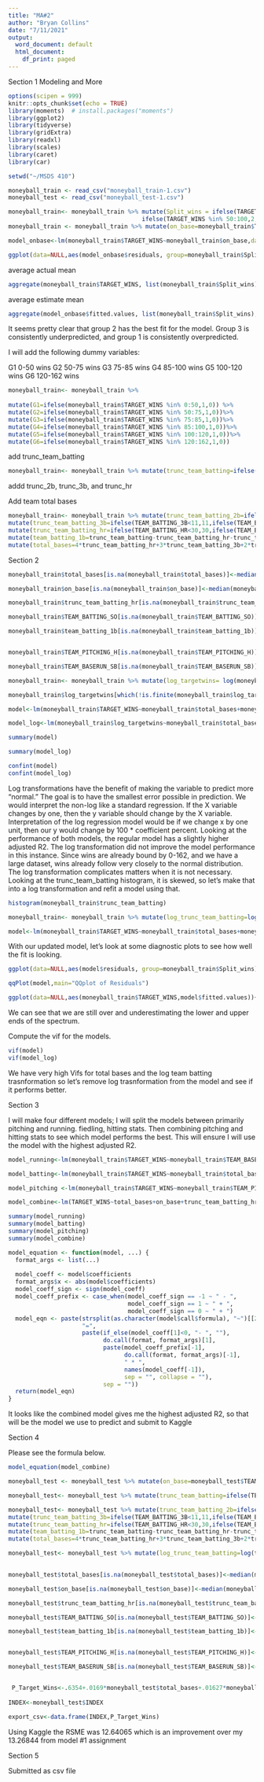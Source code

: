---
title: "MA#2"
author: "Bryan Collins"
date: "7/11/2021"
output:
  word_document: default
  html_document:
    df_print: paged
---
Section 1 Modeling and More

```{r setup, include=FALSE}
options(scipen = 999)
knitr::opts_chunk$set(echo = TRUE)
library(moments)  # install.packages("moments")
library(ggplot2)
library(tidyverse)
library(gridExtra)
library(readxl)
library(scales)
library(caret)
library(car)

setwd("~/MSDS 410")

moneyball_train <- read_csv("moneyball_train-1.csv")
moneyball_test <- read_csv("moneyball_test-1.csv")

```

```{r,echo=FALSE,comment=NA}

moneyball_train<- moneyball_train %>% mutate(Split_wins = ifelse(TARGET_WINS %in% 0:49,1,
                                      ifelse(TARGET_WINS %in% 50:100,2,3)))                                   
moneyball_train <- moneyball_train %>% mutate(on_base=moneyball_train$TEAM_BATTING_H+moneyball_train$TEAM_BATTING_BB)

model_onbase<-lm(moneyball_train$TARGET_WINS~moneyball_train$on_base,data=moneyball_train)

ggplot(data=NULL,aes(model_onbase$residuals, group=moneyball_train$Split_wins))+geom_boxplot()


```

average actual mean
```{r,echo=FALSE,comment=NA}
aggregate(moneyball_train$TARGET_WINS, list(moneyball_train$Split_wins), FUN=mean) 

```


average estimate mean
```{r,echo=FALSE,comment=NA}
aggregate(model_onbase$fitted.values, list(moneyball_train$Split_wins), FUN=mean) 
```

It seems pretty clear that group 2 has the best fit for the model. Group 3 is consistently underpredicted, and group 1 is consistently overpredicted.

I will add the following dummy variables:

G1 0-50 wins
G2 50-75 wins
G3 75-85 wins
G4 85-100 wins
G5 100-120 wins
G6 120-162 wins


```{r,echo=FALSE,comment=NA}

moneyball_train<- moneyball_train %>%
  
mutate(G1=ifelse(moneyball_train$TARGET_WINS %in% 0:50,1,0)) %>%
mutate(G2=ifelse(moneyball_train$TARGET_WINS %in% 50:75,1,0))%>%
mutate(G3=ifelse(moneyball_train$TARGET_WINS %in% 75:85,1,0))%>%
mutate(G4=ifelse(moneyball_train$TARGET_WINS %in% 85:100,1,0))%>%
mutate(G5=ifelse(moneyball_train$TARGET_WINS %in% 100:120,1,0))%>%
mutate(G6=ifelse(moneyball_train$TARGET_WINS %in% 120:162,1,0))
```



add trunc_team_batting
```{r,comment=NA}
moneyball_train<- moneyball_train %>% mutate(trunc_team_batting=ifelse(TEAM_BATTING_H<1122,1122,ifelse(TEAM_BATTING_H>2333,2333,TEAM_BATTING_H)))

```

addd trunc_2b, trunc_3b, and trunc_hr


Add team total bases

```{r,comment=NA}
moneyball_train<- moneyball_train %>% mutate(trunc_team_batting_2b=ifelse(TEAM_BATTING_2B<123,123,ifelse(TEAM_BATTING_2B>382,282,TEAM_BATTING_2B))) %>%
mutate(trunc_team_batting_3b=ifelse(TEAM_BATTING_3B<11,11,ifelse(TEAM_BATTING_3B>166,166,TEAM_BATTING_3B))) %>%
mutate(trunc_team_batting_hr=ifelse(TEAM_BATTING_HR<30,30,ifelse(TEAM_BATTING_HR>240,240,TEAM_BATTING_HR))) %>%
mutate(team_batting_1b=trunc_team_batting-trunc_team_batting_hr-trunc_team_batting_2b-trunc_team_batting_3b)%>%
mutate(total_bases=4*trunc_team_batting_hr+3*trunc_team_batting_3b+2*trunc_team_batting_2b+1*team_batting_1b)

```

Section 2

```{r,echo=FALSE,comment=NA}

moneyball_train$total_bases[is.na(moneyball_train$total_bases)]<-median(moneyball_train$total_bases,na.rm=TRUE)

moneyball_train$on_base[is.na(moneyball_train$on_base)]<-median(moneyball_train$on_base,na.rm=TRUE)

moneyball_train$trunc_team_batting_hr[is.na(moneyball_train$trunc_team_batting_hr)]<-median(moneyball_train$trunc_team_batting_hr,na.rm=TRUE)

moneyball_train$TEAM_BATTING_SO[is.na(moneyball_train$TEAM_BATTING_SO)]<-median(moneyball_train$TEAM_BATTING_SO,na.rm=TRUE)

moneyball_train$team_batting_1b[is.na(moneyball_train$team_batting_1b)]<-median(moneyball_train$team_batting_1b,na.rm=TRUE)


moneyball_train$TEAM_PITCHING_H[is.na(moneyball_train$TEAM_PITCHING_H)]<-median(moneyball_train$TEAM_PITCHING_H,na.rm=TRUE)

moneyball_train$TEAM_BASERUN_SB[is.na(moneyball_train$TEAM_BASERUN_SB)]<-median(moneyball_train$TEAM_BASERUN_SB,na.rm=TRUE)

moneyball_train<- moneyball_train %>% mutate(log_targetwins= log(moneyball_train$TARGET_WINS))

moneyball_train$log_targetwins[which(!is.finite(moneyball_train$log_targetwins))] <- median(moneyball_train$log_targetwins)

model<-lm(moneyball_train$TARGET_WINS~moneyball_train$total_bases+moneyball_train$on_base+moneyball_train$trunc_team_batting_hr+moneyball_train$TEAM_BATTING_SO+moneyball_train$team_batting_1b+moneyball_train$TEAM_PITCHING_H+moneyball_train$TEAM_BASERUN_SB,data=moneyball_train)

model_log<-lm(moneyball_train$log_targetwins~moneyball_train$total_bases+moneyball_train$on_base+moneyball_train$trunc_team_batting_hr+moneyball_train$TEAM_BATTING_SO+moneyball_train$team_batting_1b+moneyball_train$TEAM_PITCHING_H+moneyball_train$TEAM_BASERUN_SB,data=moneyball_train)

summary(model)

summary(model_log)

confint(model)
confint(model_log)

```

Log transformations have the benefit of making the variable to predict more “normal.” The goal is to have the smallest error possible in prediction. We would interpret the non-log like a standard regression. If the X variable changes by one, then the y variable should change by the X variable. Interpretation of the log regression model would be if we change x by one unit, then our y would change by 100 * coefficient percent. Looking at the performance of both models, the regular model has a slightly higher adjusted R2. The log transformation did not improve the model performance in this instance. Since wins are already bound by 0-162, and we have a large dataset, wins already follow very closely to the normal distribution. The log transformation complicates matters when it is not necessary. Looking at the trunc_team_batting histogram, it is skewed, so let's make that into a log transformation and refit a model using that.


```{r,echo=FALSE,comment=NA}
histogram(moneyball_train$trunc_team_batting)

moneyball_train<- moneyball_train %>% mutate(log_trunc_team_batting=log(trunc_team_batting))

model<-lm(moneyball_train$TARGET_WINS~moneyball_train$total_bases+moneyball_train$log_trunc_team_batting+moneyball_train$on_base+moneyball_train$trunc_team_batting_hr+moneyball_train$TEAM_BATTING_SO+moneyball_train$team_batting_1b+moneyball_train$TEAM_PITCHING_H+moneyball_train$TEAM_BASERUN_SB,data=moneyball_train)

```

With our updated model, let's look at some diagnostic plots to see how well the fit is looking.

```{r,echo=FALSE,comment=NA}

ggplot(data=NULL,aes(model$residuals, group=moneyball_train$Split_wins))+geom_boxplot()

qqPlot(model,main="QQplot of Residuals")

ggplot(data=NULL,aes(moneyball_train$TARGET_WINS,model$fitted.values))+geom_point()

```

We can see that we are still over and underestimating the lower and upper ends of the spectrum.



Compute the vif for the models.


```{r,comment=NA}

vif(model)
vif(model_log)

```

We have very high Vifs for total bases and the log team batting trasnformation so let's remove log trasnformation from the model and see if it performs better.


Section 3

I will make four different models; I will split the models between primarily pitching and running. fiedling, hitting stats. Then combining pitching and hitting stats to see which model performs the best. This will ensure I will use the model with the highest adjusted R2.

```{r,echo=FALSE,comment=NA}

model_running<-lm(moneyball_train$TARGET_WINS~moneyball_train$TEAM_BASERUN_SB+moneyball_train$TEAM_FIELDING_E,data = moneyball_train)

model_batting<-lm(moneyball_train$TARGET_WINS~moneyball_train$total_bases+moneyball_train$on_base+moneyball_train$trunc_team_batting_hr+moneyball_train$trunc_team_batting_2b+moneyball_train$trunc_team_batting_3b,data=moneyball_train)

model_pitching <-lm(moneyball_train$TARGET_WINS~moneyball_train$TEAM_PITCHING_H+moneyball_train$TEAM_PITCHING_BB+moneyball_train$TEAM_PITCHING_H,data=moneyball_train)

model_combine<-lm(TARGET_WINS~total_bases+on_base+trunc_team_batting_hr+TEAM_BATTING_SO+team_batting_1b+TEAM_PITCHING_H+TEAM_BASERUN_SB,data=moneyball_train)

summary(model_running)
summary(model_batting)
summary(model_pitching)
summary(model_combine)

model_equation <- function(model, ...) {
  format_args <- list(...)
  
  model_coeff <- model$coefficients
  format_args$x <- abs(model$coefficients)
  model_coeff_sign <- sign(model_coeff)
  model_coeff_prefix <- case_when(model_coeff_sign == -1 ~ " - ",
                                  model_coeff_sign == 1 ~ " + ",
                                  model_coeff_sign == 0 ~ " + ")
  model_eqn <- paste(strsplit(as.character(model$call$formula), "~")[[2]], # 'y'
                     "=",
                     paste(if_else(model_coeff[1]<0, "- ", ""),
                           do.call(format, format_args)[1],
                           paste(model_coeff_prefix[-1],
                                 do.call(format, format_args)[-1],
                                 " * ",
                                 names(model_coeff[-1]),
                                 sep = "", collapse = ""),
                           sep = ""))
  return(model_eqn)
}

```

It looks like the combined model gives me the highest adjusted R2, so that will be the model we use to predict and submit to Kaggle

Section 4

Please see the formula below.

```{r,comment=NA}
model_equation(model_combine)


```

```{r,echo=FALSE,comment=NA}
                                   
moneyball_test <- moneyball_test %>% mutate(on_base=moneyball_test$TEAM_BATTING_H+moneyball_test$TEAM_BATTING_BB)

moneyball_test<- moneyball_test %>% mutate(trunc_team_batting=ifelse(TEAM_BATTING_H<1122,1122,ifelse(TEAM_BATTING_H>2333,2333,TEAM_BATTING_H)))

moneyball_test<- moneyball_test %>% mutate(trunc_team_batting_2b=ifelse(TEAM_BATTING_2B<123,123,ifelse(TEAM_BATTING_2B>382,282,TEAM_BATTING_2B))) %>%
mutate(trunc_team_batting_3b=ifelse(TEAM_BATTING_3B<11,11,ifelse(TEAM_BATTING_3B>166,166,TEAM_BATTING_3B))) %>%
mutate(trunc_team_batting_hr=ifelse(TEAM_BATTING_HR<30,30,ifelse(TEAM_BATTING_HR>240,240,TEAM_BATTING_HR))) %>%
mutate(team_batting_1b=trunc_team_batting-trunc_team_batting_hr-trunc_team_batting_2b-trunc_team_batting_3b)%>%
mutate(total_bases=4*trunc_team_batting_hr+3*trunc_team_batting_3b+2*trunc_team_batting_2b+1*team_batting_1b)

moneyball_test<- moneyball_test %>% mutate(log_trunc_team_batting=log(trunc_team_batting))
 

moneyball_test$total_bases[is.na(moneyball_test$total_bases)]<-median(moneyball_test$total_bases,na.rm=TRUE)

moneyball_test$on_base[is.na(moneyball_test$on_base)]<-median(moneyball_test$on_base,na.rm=TRUE)

moneyball_test$trunc_team_batting_hr[is.na(moneyball_test$trunc_team_batting_hr)]<-median(moneyball_test$trunc_team_batting_hr,na.rm=TRUE)

moneyball_test$TEAM_BATTING_SO[is.na(moneyball_test$TEAM_BATTING_SO)]<-median(moneyball_test$TEAM_BATTING_SO,na.rm=TRUE)

moneyball_test$team_batting_1b[is.na(moneyball_test$team_batting_1b)]<-median(moneyball_test$team_batting_1b,na.rm=TRUE)


moneyball_test$TEAM_PITCHING_H[is.na(moneyball_test$TEAM_PITCHING_H)]<-median(moneyball_test$TEAM_PITCHING_H,na.rm=TRUE)

moneyball_test$TEAM_BASERUN_SB[is.na(moneyball_test$TEAM_BASERUN_SB)]<-median(moneyball_test$TEAM_BASERUN_SB,na.rm=TRUE)


 P_Target_Wins<-.6354+.0169*moneyball_test$total_bases+.01627*moneyball_test$on_base+.00418*moneyball_test$trunc_team_batting_hr-.0007*moneyball_test$TEAM_BATTING_SO+.0114*moneyball_test$team_batting_1b-.0018*moneyball_test$TEAM_PITCHING_H+.02556*moneyball_test$TEAM_BASERUN_SB
   
INDEX<-moneyball_test$INDEX

export_csv<-data.frame(INDEX,P_Target_Wins)

```
Using Kaggle the RSME was 12.64065 which is an improvement over my 13.26844 from model #1 assignment

Section 5

Submitted as csv file


